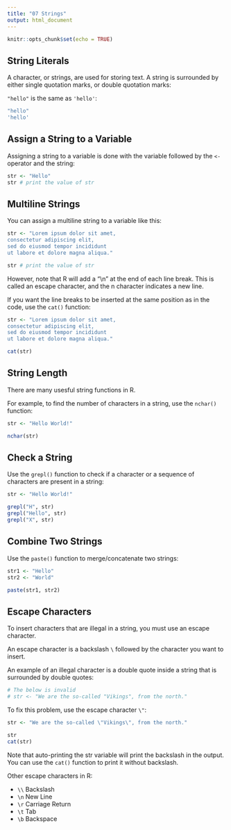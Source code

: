 ```yaml
---
title: "07 Strings"
output: html_document
---
```


```r
knitr::opts_chunk$set(echo = TRUE)
```

## String Literals

A character, or strings, are used for storing text. A string is surrounded by either single quotation marks, or double quotation marks:

`"hello"` is the same as `'hello'`:

```r
"hello"
'hello'
```

## Assign a String to a Variable

Assigning a string to a variable is done with the variable followed by the `<-` operator and the string:

```r
str <- "Hello"
str # print the value of str
```

## Multiline Strings

You can assign a multiline string to a variable like this:

```r
str <- "Lorem ipsum dolor sit amet,
consectetur adipiscing elit,
sed do eiusmod tempor incididunt
ut labore et dolore magna aliqua."

str # print the value of str
```

However, note that R will add a "\\n" at the end of each line break. This is called an escape character, and the n character indicates a new line.

If you want the line breaks to be inserted at the same position as in the code, use the `cat()` function:

```r
str <- "Lorem ipsum dolor sit amet,
consectetur adipiscing elit,
sed do eiusmod tempor incididunt
ut labore et dolore magna aliqua."

cat(str)
```

## String Length

There are many usesful string functions in R.

For example, to find the number of characters in a string, use the `nchar()` function:

```r
str <- "Hello World!"

nchar(str)
```

## Check a String

Use the `grepl()` function to check if a character or a sequence of characters are present in a string:

```r
str <- "Hello World!"

grepl("H", str)
grepl("Hello", str)
grepl("X", str)
```

## Combine Two Strings

Use the `paste()` function to merge/concatenate two strings:

```r
str1 <- "Hello"
str2 <- "World"

paste(str1, str2)
```

## Escape Characters

To insert characters that are illegal in a string, you must use an escape character.

An escape character is a backslash `\` followed by the character you want to insert.

An example of an illegal character is a double quote inside a string that is surrounded by double quotes:

```r
# The below is invalid
# str <- "We are the so-called "Vikings", from the north."
```

To fix this problem, use the escape character `\"`:

```r
str <- "We are the so-called \"Vikings\", from the north."

str
cat(str)
```

Note that auto-printing the str variable will print the backslash in the output. You can use the `cat()` function to print it without backslash.

Other escape characters in R:

- `\\` Backslash
- `\n` New Line
- `\r` Carriage Return
- `\t` Tab
- `\b` Backspace
